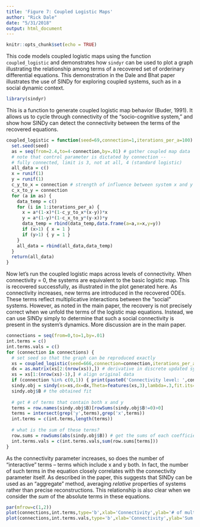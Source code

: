 ```yaml
---
title: 'Figure 7: Coupled Logistic Maps'
author: "Rick Dale"
date: "5/31/2018"
output: html_document
---
```


```r
knitr::opts_chunk$set(echo = TRUE)
```

This code models coupled logistic maps using the function `coupled_logistic` and demonstrates how `sindyr` can be used to plot a graph illustrating the relationship among terms of a recovered set of orderinary differential equations. This demonstration in the Dale and Bhat paper illustrates the use of SINDy for exploring coupled systems, such as in a social dynamic context.

```r

library(sindyr)

```

This is a function to generate coupled logistic map behavior (Buder, 1991). It allows us to cycle through connectivity of the "socio-cognitive system," and show how SINDy can detect the connectivity between the terms of the recovered equations.

```r

coupled_logistic = function(seed=69,connection=1,iterations_per_a=100) {
  set.seed(seed)
  as = seq(from=2.4,to=4-connection,by=.01) # gather coupled map data
  # note that control parameter is dictated by connection -- 
  # fully connected, limit is 3, not at all, 4 (standard logistic)
  all_data = c()
  x = runif(1)
  y = runif(1)
  c_y_to_x = connection # strength of influence between system x and y
  c_x_to_y = connection
  for (a in as) {
    data_temp = c()
    for (i in 1:iterations_per_a) {
      x = a*(1-x)*(1-c_y_to_x*(x-y))*x 
      y = a*(1-y)*(1-c_x_to_y*(y-x))*y
      data_temp = rbind(data_temp,data.frame(a=a,x=x,y=y))
      if (x>1) { x = 1 }
      if (y>1) { y = 1 }
    }
    all_data = rbind(all_data,data_temp)
  }  
  return(all_data)
}

```

Now let's run the coupled logistic maps across levels of connectivity. When connectivity = 0, the systems are equivalent to the basic logistic map. This is recovered successfully, as illustrated in the plot generated here. As connectivity increases, new terms are introduced in the recovered ODEs. These terms reflect multiplicative interactions between the "social" systems. However, as noted in the main paper, the recovery is not precisely correct when we unfold the terms of the logistic map equations. Instead, we can use SINDy simply to determine that such a social connectivity is present in the system's dynamics. More discussion are in the main paper.

```r

connections = seq(from=0,to=1,by=.01)
int.terms = c()
int.terms.vals = c()
for (connection in connections) {
  # set seed so that the graph can be reproduced exactly
  xs = coupled_logistic(seed=666,connection=connection,iterations_per_a=100) # general coupled map data (a, x, y)
  dx = as.matrix(xs[2:(nrow(xs)),]) # derivative in discrete updated systems is just x_{t+1}
  xs = xs[1:(nrow(xs)-1),] # align original data
  if (connection %in% c(0,1)) { print(paste0('Connectivity level: ',connection)) }
  sindy.obj = sindy(xs=xs,dx=dx,Theta=features(xs,3),lambda=.3,fit.its=10,plot.eq.graph=connection %in% c(0,1))
  sindy.obj$B # the obtained fit
  
  # get # of terms that contain both x and y
  terms = row.names(sindy.obj$B)[rowSums(sindy.obj$B!=0)>0]
  terms = intersect(grep('y',terms),grep('x',terms))
  int.terms = c(int.terms,length(terms))
  
  # what is the sum of these terms?
  row.sums = rowSums(abs(sindy.obj$B)) # get the sums of each coefficient (across vars)
  int.terms.vals = c(int.terms.vals,sum(row.sums[terms])) 
}

```

As the connectivity parameter increases, so does the number of "interactive" terms -- terms which include x and y both. In fact, the number of such terms in the equation closely correlates with the connectivity parameter itself. As described in the paper, this suggests that SINDy can be used as an "aggregate" method, averaging *relative* properties of systems rather than precise reconstructions. This relationship is also clear when we consider the *sum* of the absolute terms in these equations.

```r

par(mfrow=c(1,2))
plot(connections,int.terms,type='b',xlab='Connectivity',ylab='# of multiplicative terms')
plot(connections,int.terms.vals,type='b',xlab='Connectivity',ylab='Sum of coefficient magnitude')

```




